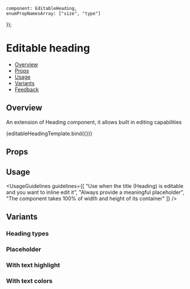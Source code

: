 
    component: EditableHeading,
    enumPropNamesArray: ["size", "type"]
});

<Meta
    title="Inputs/Editable heading"
    component={EditableHeading}
    argTypes={metaSettings.argTypes}
    decorators={metaSettings.decorators}
/>

<!--- Component template -->


<!--- Component documentation -->

# Editable heading

- [Overview](#overview)
- [Props](#props)
- [Usage](#usage)
- [Variants](#variants)
- [Feedback](#feedback)

## Overview

An extension of Heading component, it allows built in editing capabilities

<Canvas>
    <Story name="Overview" args={{value: "This heading is editable", type: EditableHeading.types.h1, brandFont: true}}>
        {editableHeadingTemplate.bind({})}
    </Story>
</Canvas>

## Props

<ArgsTable of={EditableHeading}/>

## Usage

<UsageGuidelines
    guidelines={[
        "Use when the title (Heading) is editable and you want to inline edit it",
        "Always provide a meaningful placeholder",
        "The component takes 100% of width and height of its container"
    ]}
/>

## Variants

### Heading types

<Canvas>
    <Story name="Types">
        <EditableHeading type={EditableHeading.types.h1} value="H1 Header" brandFont={true}/>
        <EditableHeading type={EditableHeading.types.h2} value="H2 Header"/>
        <EditableHeading type={EditableHeading.types.h3} value="H3 Header"/>
        <EditableHeading type={EditableHeading.types.h4} value="H4 Header"/>
        <EditableHeading type={EditableHeading.types.h5} value="H5 Header"/>
        <EditableHeading type={EditableHeading.types.h6} value="H6 Header"/>
    </Story>
</Canvas>

### Placeholder

<Canvas>
    <Story name="Placeholder">
        <EditableHeading type={EditableHeading.types.h1} placeholder="H1 Placeholder" brandFont={true}/>
    </Story>
</Canvas>

### With text highlight

<Canvas>
    <Story name="Text Highlight">
        <EditableHeading type={EditableHeading.types.h1} value="H1 Header" highlightTerm="head" brandFont={true}/>
        <EditableHeading type={EditableHeading.types.h2} value="H2 Header" highlightTerm="head"/>
        <EditableHeading type={EditableHeading.types.h3} value="H3 Header" highlightTerm="head"/>
    </Story>
</Canvas>

### With text colors

<Canvas>
    <Story name="Colors">
        <EditableHeading type={EditableHeading.types.h1} value="H1 Header" customColor="blue" brandFont={true}/>
        <EditableHeading type={EditableHeading.types.h2} value="H2 Header" customColor="red"/>
        <EditableHeading type={EditableHeading.types.h3} value="H3 Header" highlightTerm="head" customColor="#AA33FF"/>
    </Story>
</Canvas>
